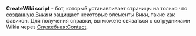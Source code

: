 '''CreateWiki script''' - бот, который устанавливает страницы на только что [[w:special:createwiki|созданную Вики]] и защищает некоторые элементы Вики, такие как фавикон. Для получения справки, вы можете связаться с сотрудниками Wikia через [[Служебная:Contact]].